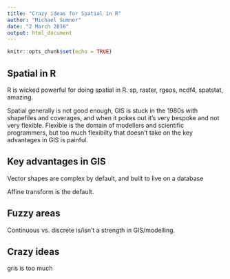 ```yaml
---
title: "Crazy ideas for Spatial in R"
author: "Michael Sumner"
date: "2 March 2016"
output: html_document
---
```


```r
knitr::opts_chunk$set(echo = TRUE)
```

## Spatial in R

R is wicked powerful for doing spatial in R. sp, raster, rgeos, ncdf4, spatstat, amazing. 

Spatial generally is not good enough, GIS is stuck in the 1980s with shapefiles and coverages, and when it pokes out it's very bespoke and not very flexible. Flexible is the domain of modellers and scientific programmers, but too much flexibilty that doesn't take on the key advantages in GIS is painful. 

## Key advantages in GIS

Vector shapes are complex by default, and built to live on a database

Affine transform is the default. 


## Fuzzy areas

Continuous vs. discrete is/isn't a strength in GIS/modelling. 



## Crazy ideas

gris is too much
